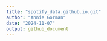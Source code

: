 ```yaml
---
title: "spotify_data.github.io.git"
author: "Annie Gorman"
date: "2024-11-07"
output: github_document
---
```

